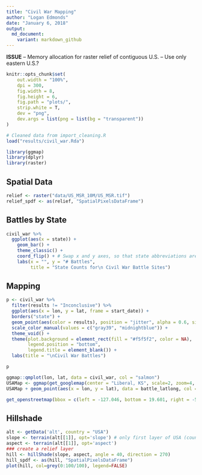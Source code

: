 ```yaml
---
title: "Civil War Mapping"
author: "Logan Edmonds"
date: "January 6, 2018"
output: 
  md_document:
    variant: markdown_github
---
```


**ISSUE**
-- Memory allocation for raster relief of contiguous U.S.
-- Use only eastern U.S.?

```r
knitr::opts_chunk$set(
	out.width = "100%",
	dpi = 300,
	fig.width = 8,
	fig.height = 6,
	fig.path = "plots/",
	strip.white = T,
	dev = "png",
	dev.args = list(png = list(bg = "transparent"))
)

```


```r
# Cleaned data from import_cleaning.R
load("results/civil_war.Rda")
```

```r
library(ggmap)
library(dplyr)
library(raster)
```

## Spatial Data

```r
relief <- raster("data/US_MSR_10M/US_MSR.tif")
relief_spdf <- as(relief, "SpatialPixelsDataFrame")
```

## Battles by State
```r
civil_war %>% 
  ggplot(aes(x = state)) +
    geom_bar() +
    theme_classic() + 
    coord_flip() + # Swap x and y axes, so that state abbreviations are readable
    labs(x = "", y = "# Battles",
         title = "State Counts for\n Civil War Battle Sites")
```

## Mapping

```r
p <- civil_war %>% 
  filter(results != "Inconclusive") %>%  
  ggplot(aes(x = lon, y = lat, frame = start_date)) + 
  borders("state") + 
  geom_point(aes(color = results), position = "jitter", alpha = 0.6, size = 0.9) + 
  scale_color_manual(values = c("gray39", "midnightblue")) +
  theme_void() +
  theme(plot.background = element_rect(fill = "#f5f5f2", color = NA),
        legend.position = "bottom",
        legend.title = element_blank()) +
  labs(title = "\nCivil War Battles")

p
```

```r
ggmap::qmplot(lon, lat, data = civil_war, col = "salmon")
USAMap <- ggmap(get_googlemap(center = "Liberal, KS", scale=2, zoom=4, maptype = "satellite"), extent="normal")
USAMap + geom_point(aes(x = lon, y = lat), data = battle_latlong, col = "blue", alpha = 0.6)

get_openstreetmap(bbox = c(left = -127.046, bottom = 19.601, right = -58.052, top =51.836))
```

## Hillshade
```r
alt <- getData('alt', country = "USA")
slope <- terrain(alt[[1]], opt='slope') # only first layer of USA (country level)
aspect <- terrain(alt[[1]], opt='aspect')
### create a relief layer
hill <- hillShade(slope, aspect, angle = 40, direction = 270)
hill_spdf <- as(hill, "SpatialPixelsDataFrame")
plot(hill, col=grey(0:100/100), legend=FALSE)
```
